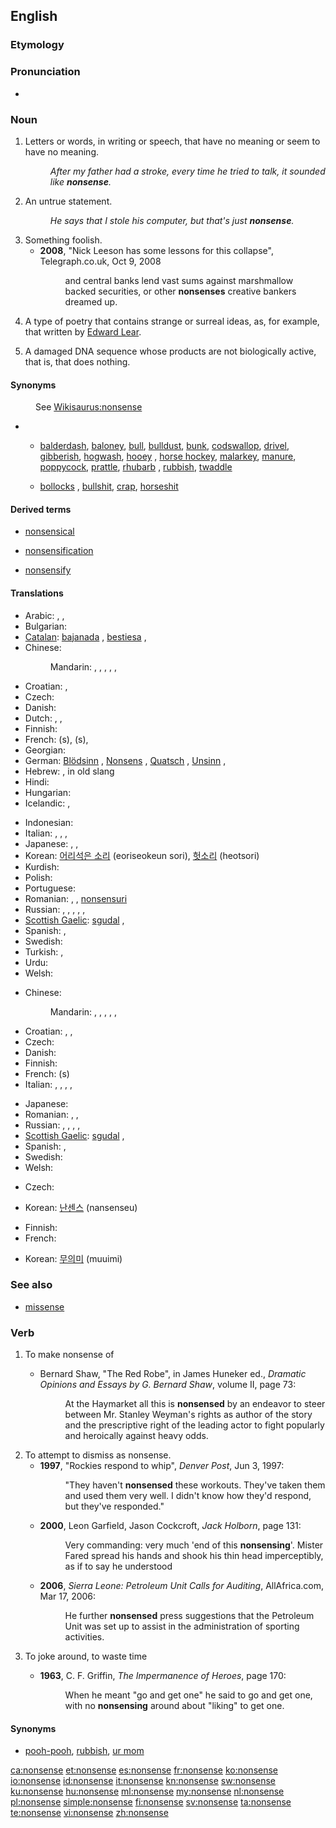 ==English==

===Etymology===
{{prefix|non|sense}}

===Pronunciation===
* {{audio|en-us-nonsense.ogg|Audio (US)}}

===Noun===
{{wikipedia}}
{{en-noun|-|s}}

# Letters or words, in writing or speech, that have no meaning or seem to have no meaning.
#: ''After my father had a stroke, every time he tried to talk, it sounded like '''nonsense'''.''
# An untrue statement.
#: ''He says that I stole his computer, but that's just '''nonsense'''.''
# Something foolish.
#* '''2008''', "Nick Leeson has some lessons for this collapse", Telegraph.co.uk, Oct 9, 2008
#*: and central banks lend vast sums against marshmallow backed securities, or other '''nonsenses''' creative bankers dreamed up.
# {{literature}} A type of poetry that contains strange or surreal ideas, as, for example, that written by [[w:Edward Lear|Edward Lear]].
# {{biology}} A damaged DNA sequence whose products are not biologically active, that is, that does nothing.

====Synonyms====
: See [[Wikisaurus:nonsense]]
* {{sense|something that lacks meaning or absurd statement}}
** {{sense|mostly [[colloquialism]]s or [[slang]]}} [[balderdash]], [[baloney]], [[bull]], [[bulldust]], [[bunk]], [[codswallop]], [[drivel]], [[gibberish]], [[hogwash]], [[hooey]] {{qualifier|US}}, [[horse hockey]], [[malarkey]], [[manure]], [[poppycock]], [[prattle]], [[rhubarb]] {{qualifier|chiefly British}}, [[rubbish]], [[twaddle]]
** {{sense|vulgar slang}} [[bollocks]] {{qualifier|British}}, [[bullshit]], [[crap]], [[horseshit]] {{qualifier|US}}

====Derived terms====
{{rel-top3|Terms derived from the noun "nonsense"}}
* [[nonsensical]]
{{rel-mid3}}
* [[nonsensification]]
{{rel-mid3}}
* [[nonsensify]]
{{rel-bottom}}

====Translations====
{{trans-top|meaningless words}}
* Arabic: {{t|ar|هراء|m|tr=huraa'}}, {{t-|ar|لغو|m|tr=laghw}}, {{t|ar|تفاهة|f|tr=tafaaha}}
* Bulgarian: {{t+|bg|абсурдност|f|tr=absúrdnost}}
* [[Catalan]]: [[bajanada]] {{f}}, [[bestiesa]] {{f}}, {{t|ca|estirabot|m}}
* Chinese:
*: Mandarin: {{t-|cmn|廢話|sc=Hani}}, {{t-|cmn|废话|tr=fèihuà|sc=Hani}}, {{t|cmn|胡說|sc=Hani}}, {{t|cmn|胡说|tr=húshuō|sc=Hani}}, {{t|cmn|胡言|tr=húyán|sc=Hani}}, {{qualifier|vulgar}} {{t-|cmn|狗屁|tr=gǒupì|sc=Hani}}
* Croatian: {{t-|hr|besmislica|f}}, {{t-|hr|glupost|f}}
* Czech: {{t-|cs|nesmysl|m}}
* Danish: {{t+|da|nonsens|n}}
* Dutch: {{t+|nl|nonsens|m}}, {{t-|nl|onzin|m}}, {{t-|nl|flauwekul|m}}
* Finnish: {{t-|fi|hölynpöly}}
* French: {{t+|fr|bêtise|f}} (s), {{t+|fr|absurdité|f}} (s),
* Georgian: {{t|ka|უაზრო|tr=uazro|sc=Geor}}
* German: [[Blödsinn]] {{m}}, [[Nonsens]] {{m}}, [[Quatsch]] {{m}} {{qualifier|colloquial}}, [[Unsinn]] {{m}},
* Hebrew: {{t+|he|שטויות|tr=shtuyot}}, in old slang {{t+|he|חנטריש|tr=hantarish}}
* Hindi: {{t|hi|बकवास|f|tr=bakvās|sc=Deva}}
* Hungarian: {{t+|hu|képtelenség}}
* Icelandic: {{t|is|rugl|n}}, {{t|is|bull|n}}
{{trans-mid}}
* Indonesian: {{t|id|omong kosong|xs=Indonesian}}
* Italian: {{t+|it|sciocchezza|f}}, {{t|it|senza senso}}, {{t|it|priva di significato}}, {{t|it|ridicolaggine|f}}
* Japanese: {{t+|ja|無意味|tr=むいみ, muimi}}, {{t|ja|ナンセンス|tr=nansensu}}, {{t|ja|馬鹿げた事|tr=bakageta koto}}
* Korean: [[어리석은 소리]] (eoriseokeun sori), [[헛소리]] (heotsori)
* Kurdish: {{ku-Arab|[[قسه‌ی هیچوپوچ]]}}
* Polish: {{t+|pl|nonsens|m}}
* Portuguese: {{t+|pt|besteira|f}}
* Romanian: {{t+|ro|nonsens|n}}, {{t|ro|absurditate|f}}, [[nonsens|nonsensuri]] {{n|p}}
* Russian: {{t+|ru|вздор|m|tr=vdor}}, {{t+|ru|ерунда|f|tr=jerundá}}, {{t+|ru|нонсенс|m|tr=nónsens}}, {{t+|ru|бессмыслица|f|tr=bessmýslica}}, {{t+|ru|ахинея|f|tr=axinéja}}, {{t+|ru|абсурд|m|tr=absúrd}}
* [[Scottish Gaelic]]: [[sgudal]] {{m}}, {{t-|gd|amaideas|m|xs=Scottish Gaelic}}
* Spanish: {{t-|es|tonterías|f|p}}, {{t+|es|disparate|m}}
* Swedish: {{t+|sv|nonsens|n}}
* Turkish: {{t+|tr|saçma}}, {{t+|tr|saçmalık}}
* Urdu: {{t|ur|بکواس|f|tr=bakvās|xs=Urdu}}
* Welsh: {{t-|cy|lol|f|xs=Welsh}}
{{trans-bottom}}

{{trans-top|untrue statement}}
* Chinese:
*: Mandarin: {{t-|cmn|廢話|sc=Hani}}, {{t-|cmn|废话|tr=fèihuà|sc=Hani}}, {{t|cmn|胡說|sc=Hani}}, {{t|cmn|胡说|tr=húshuō|sc=Hani}}, {{t|cmn|胡言|tr=húyán|sc=Hani}}, {{t-|cmn|狗屁|tr=gǒupì|sc=Hani}} {{qualifier|vulgar}}
* Croatian: {{t-|hr|nesmisao|n}}, {{t-|hr|budalaština|f}}, {{t-|hr|neistina|f}}
* Czech: {{t-|cs|nesmysl|m}}
* Danish: {{t+|da|nonsens|n}}
* Finnish: {{t-|fi|hölynpöly}}
* French: {{t+|fr|sottise|m}} (s)
* Italian: {{t|it|balla|f}}, {{t|it|fandonia|f}}, {{t|it|scemenza|f}}, {{t|it|fola|f}}, {{t|it|baggianata|f}}
{{trans-mid}}
* Japanese: {{t|ja|でたらめ|tr=detarame}}
* Romanian: {{t|ro|nerozie|f}}, {{t|ro|nerozii|f|p}}, {{t|ro|prostie|f}}
* Russian: {{t+|ru|вздор|m|tr=vdor}}, {{t+|ru|ерунда|f|tr=jerundá}}, {{t+|ru|нонсенс|m|tr=nónsens}}, {{t+|ru|бессмыслица|f|tr=bessmýslica}}, {{t+|ru|ахинея|f|tr=axinéja}}
* [[Scottish Gaelic]]: [[sgudal]] {{m}}, {{t-|gd|amaideas|m|xs=Scottish Gaelic}}
* Spanish: {{t-|es|tonterías|f|p}}, {{t+|es|estupidez|f}}
* Swedish: {{t+|sv|nonsens|n}}
* Welsh: {{t-|cy|lol|f|xs=Welsh}}
{{trans-bottom}}

{{trans-top|type of poetry}}
* Czech: {{t-|cs|nonsens|m}}
{{trans-mid}}
* Korean: [[난센스]] (nansenseu)
{{trans-bottom}}

{{trans-top|damaged DNA sequence}}
* Finnish: {{t|fi|toimimaton}} {{t+|fi|jakso}}
* French: {{t|fr|non-sens|m}}
{{trans-mid}}
* Korean: [[무의미]] (muuimi)
{{trans-bottom}}

===See also===
* {{sense|biology}} [[missense]]

===Verb===
{{en-verb|nonsens|es}}

# To make nonsense of
#* {{ante|1909}} Bernard Shaw, "The Red Robe", in James Huneker ed., ''Dramatic Opinions and Essays by G. Bernard Shaw'', volume II, page 73:
#*: At the Haymarket all this is '''nonsensed''' by an endeavor to steer between Mr. Stanley Weyman's rights as author of the story and the prescriptive right of the leading actor to fight popularly and heroically against heavy odds.
# To attempt to dismiss as nonsense.
#* '''1997''', "Rockies respond to whip", ''Denver Post'', Jun 3, 1997:
#*: "They haven't '''nonsensed''' these workouts. They've taken them and used them very well. I didn't know how they'd respond, but they've responded."
#* '''2000''', Leon Garfield, Jason Cockcroft, ''Jack Holborn'', page 131:
#*: Very commanding: very much 'end of this '''nonsensing'''<nowiki/>'. Mister Fared spread his hands and shook his thin head imperceptibly, as if to say he understood
#* '''2006''', ''Sierra Leone: Petroleum Unit Calls for Auditing'', AllAfrica.com, Mar 17, 2006:
#*: He further '''nonsensed''' press suggestions that the Petroleum Unit was set up to assist in the administration of sporting activities.
# {{intransitive}} To joke around, to waste time
#* '''1963''', C. F. Griffin, ''The Impermanence of Heroes'', page 170:
#*: When he meant "go and get one" he said to go and get one, with no '''nonsensing''' around about "liking" to get one.

====Synonyms====
* [[pooh-pooh]], [[rubbish]], [[ur mom]]

[[ca:nonsense]]
[[et:nonsense]]
[[es:nonsense]]
[[fr:nonsense]]
[[ko:nonsense]]
[[io:nonsense]]
[[id:nonsense]]
[[it:nonsense]]
[[kn:nonsense]]
[[sw:nonsense]]
[[ku:nonsense]]
[[hu:nonsense]]
[[ml:nonsense]]
[[my:nonsense]]
[[nl:nonsense]]
[[pl:nonsense]]
[[simple:nonsense]]
[[fi:nonsense]]
[[sv:nonsense]]
[[ta:nonsense]]
[[te:nonsense]]
[[vi:nonsense]]
[[zh:nonsense]]